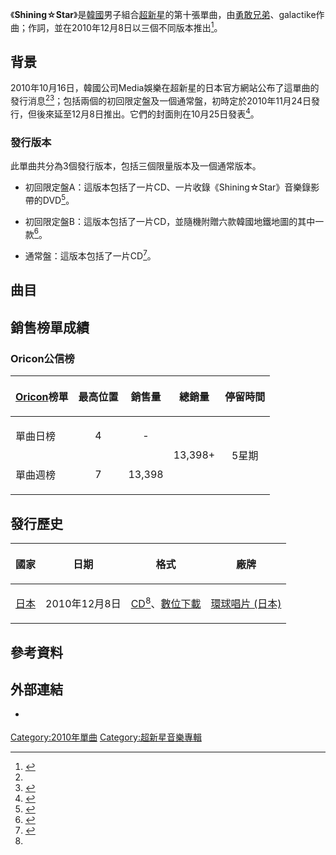 {{About|韓國組合[[超新星_(韓國組合)|超新星]]的單曲|日本組合[[9nine|9nine]]的單曲|SHINING☆STAR}}
{{Infobox single
|Name          = Shining☆Star
|Cover         = Choshinsei Shining Star.jpg
|Border        = yes
|Caption       = 通常盤封面
|Artist        = [[超新星_(韓國組合)|超新星]]
|Album         = [[4U_(超新星專輯)|4U]]
|Released      = 2010年12月8日<br><small>（見[[#發行歷史|發行歷史]]）</small>
|Format        = [[CD|CD]]、[[數位音樂下載|數位下載]]
|B-side        = Love Letter
|Recorded      = 2010年
|Genre         = [[日語流行音樂|日語流行音樂]]
|Length        = 3:39
|Writer        = [[勇敢兄弟|勇敢兄弟]]、galactike、{{link-ja|岡嶋可奈多|岡嶋かな多}}
|Producer      = 
|Label         = [[日本環球音樂|環球唱片 (日本)]]
|Chronology    = [[超新星_(韓國組合)|超新星]]日語單曲
|Last single   = [[愛的話語|愛的話語]]<br>（2010年）
|This single   = '''Shining☆Star'''<br>（2010年）
|Next single   = [[思念你的日子_-我想見你-|思念你的日子 -我想見你-]]<br>（2011年）
}}
《'''Shining☆Star'''》是[[韓國|韓國]]男子組合[[超新星_(韓國組合)|超新星]]的第十張單曲，由[[勇敢兄弟|勇敢兄弟]]、galactike作曲；{{link-ja|岡嶋可奈多|岡嶋かな多}}作詞，並在2010年12月8日以三個不同版本推出<ref name=release>{{cite web |url=https://finn-neo.com/user.cgi?pageno=8&actmode=NewsArticleList&fanclub_id=4&year=2010 |title=超新星ニューリリース決定！ |language=ja |work= |publisher=超新星JAPAN OFFICIAL SITE ［日本公式サイト］ |accessdate=May 25, 2014 |archive-date=2014-05-25 |archive-url=https://web.archive.org/web/20140525195315/https://finn-neo.com/user.cgi?pageno=8&actmode=NewsArticleList&fanclub_id=4&year=2010 |dead-url=no }}</ref>。

==背景==
2010年10月16日，韓國公司Media娛樂在超新星的日本官方網站公布了這單曲的發行消息<ref name=release /><ref>{{cite web|url=http://natalie.mu/music/news/40187|title=超新星、勇敢な兄弟プロデュース曲やライブDVDなど発売|language=ja|work=|publisher=[[Natalie_(網站)|Natalie.mu]]|accessdate=May 25, 2014|archive-date=2014-05-25|archive-url=https://web.archive.org/web/20140525233733/http://natalie.mu/music/news/40187|dead-url=no}}</ref>；包括兩個的初回限定盤及一個通常盤，初時定於2010年11月24日發行，但後來延至12月8日推出。它們的封面則在10月25日發表<ref>{{cite web|url=https://finn-neo.com/user.cgi?pageno=7&actmode=NewsArticleList&fanclub_id=4&year=2010|title=12/8発売10thシングル「Shining☆Star」ジャケット写真解禁！|language=ja|work=|publisher=超新星JAPAN OFFICIAL SITE ［日本公式サイト］|accessdate=May 25, 2014|archive-date=2014-05-25|archive-url=https://web.archive.org/web/20140525195428/https://finn-neo.com/user.cgi?pageno=7&actmode=NewsArticleList&fanclub_id=4&year=2010|dead-url=no}}</ref>。

===發行版本===
此單曲共分為3個發行版本，包括三個限量版本及一個通常版本。

*初回限定盤A：這版本包括了一片CD、一片收錄《Shining☆Star》音樂錄影帶的DVD<ref name=typeA>{{cite web|url=http://www.amazon.co.jp/exec/obidos/ASIN/B0041N98F0/nataliemusic-22|title=Amazon.com: Shining☆Star(初回限定盤A：CD+DVD): 音楽|language=ja|work=|publisher=[[Amazon.com|Amazon Japan]] |accessdate=May 25, 2014}}</ref>。

*初回限定盤B：這版本包括了一片CD，並隨機附贈六款韓國地鐵地圖的其中一款<ref name=typeB>{{cite web|url=http://www.amazon.co.jp/exec/obidos/ASIN/B0041N98HI/nataliemusic-22|title=Amazon.com: Shining☆Star(初回限定盤B：CD+α): 音楽|language=ja|work=|publisher=[[Amazon.com|Amazon Japan]] |accessdate=May 25, 2014}}</ref>。

*通常盤：這版本包括了一片CD<ref name=regular>{{cite web|url=http://www.oricon.co.jp/prof/artist/463175/products/music/889247/1/|title=「Ｓｈｉｎｉｎｇ☆Ｓｔａｒ」 超新星│オリコン芸能人事典-ORICON STYLE|language=ja|work=|publisher=[[Oricon|Oricon]]|accessdate=May 25, 2014|archive-date=2014-05-25|archive-url=https://web.archive.org/web/20140525200011/http://www.oricon.co.jp/prof/artist/463175/products/music/889247/1/|dead-url=no}}</ref>。

==曲目==
{{tracklist
| total_length    = 12:07
| headline        = 所有版本<ref name=regular />

| title1          = Intro
| music1          = [[勇敢兄弟|勇敢兄弟]]
| lyrics1         = 
| arranger1       = [[勇敢兄弟|勇敢兄弟]]
| producer1       = 
| length1         = 0:41

| title2          = Shining☆Star
| music2          = [[勇敢兄弟|勇敢兄弟]]<br>galactike
| lyrics2         = {{link-ja|岡嶋可奈多|岡嶋かな多}}
| arranger2       = [[勇敢兄弟|勇敢兄弟]]<br>galactike
| producer2       = 
| length2         = 3:37

| title3          = Love Letter
| music3          = [[勇敢兄弟|勇敢兄弟]]
| lyrics3         = 佐藤步<br>NOBE
| arranger3       = [[勇敢兄弟|勇敢兄弟]]
| producer3       = 
| length3         = 4:08

| title4          = Shining☆Star
| note4           = Instrumental
| music4          = [[勇敢兄弟|勇敢兄弟]]<br>galactike
| lyrics4         = 
| arranger4       = [[勇敢兄弟|勇敢兄弟]]<br>galactike
| producer4       = 
| length4         = 3:39

}}
{{tracklist
| collapsed       = yes
| headline        = DVD - 初回限定盤A：<ref name=typeA /> 
| title1          = Shining☆Star
| note1           = 音樂錄影帶
}}

==銷售榜單成績==
===Oricon公信榜===
{| class="wikitable" style="width:500px;"
|-
! style="text-align:center;"|[[Oricon|Oricon]]榜單
! style="text-align:center;"|最高位置
! style="text-align:center;"|銷售量
! style="text-align:center;"|總銷量
! style="text-align:center;"|停留時間
|-
|align="left"|單曲日榜
| style="text-align:center;"|4
| style="text-align:center;" rowspan="1"| - 
| style="text-align:center;" rowspan="3"|13,398+
| style="text-align:center;" rowspan="3"| 5星期
|-
|align="left"|單曲週榜
| style="text-align:center;"|7
| style="text-align:center;"|13,398
|}

==發行歷史==
{| class="wikitable plainrowheaders"
|-
! scope="col"| 國家 !! 日期 !! 格式 !! 廠牌
|-
! scope="row" rowspan="1"| [[日本|日本]]
| 2010年12月8日
| [[CD|CD]]<ref name=regular />、[[數位音樂下載|數位下載]]
| [[日本環球音樂|環球唱片 (日本)]]
|}

==參考資料==
{{reflist}}

==外部連結==
* {{Official website|http://www.choshinsei.com/index.html|超新星日本官方網站}} {{Ja icon}}
{{超新星 (韓國組合)}}

[[Category:2010年單曲|Category:2010年單曲]]
[[Category:超新星音樂專輯|Category:超新星音樂專輯]]